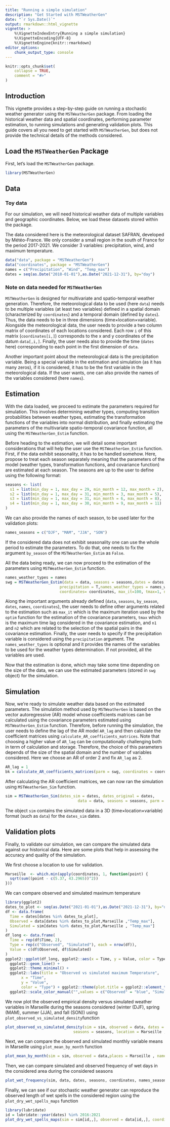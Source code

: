 ```yaml
---
title: "Running a simple simulation"
description: "Get Started with MSTWeatherGen"
date: "`r Sys.Date()`"
output: rmarkdown::html_vignette
vignette: >
    %\VignetteIndexEntry{Running a simple simulation}
    %\VignetteEncoding{UTF-8}
    %\VignetteEngine{knitr::rmarkdown}
editor_options:
    chunk_output_type: console
---
```


```r
knitr::opts_chunk$set(
    collapse = TRUE,
    comment = "#>"
)
```


## Introduction

This vignette provides a step-by-step guide on running a stochastic weather generator using the `MSTWeatherGen` package. From loading the historical weather data and spatial coordinates, performing parameter estimation, to running simulations and generating validation plots. This guide covers all you need to get started with `MSTWeatherGen`, but does not provide the technical details of the methods considered.

## Load the `MSTWeatherGen` Package

First, let's load the `MSTWeatherGen` package.

```r
library(MSTWeatherGen)
```

## Data

### Toy data

For our simulation, we will need historical weather data of multiple variables and geographic coordinates. Below, we load these datasets stored within the package.

The data considered here is the meteorological dataset SAFRAN, developed by Météo-France. We only consider a small region in the south of France for the period 2017-2021. We consider 3 variables: precipitation, wind, and maximum temperature.

```r
data("data", package = "MSTWeatherGen")
data("coordinates", package = "MSTWeatherGen")
names = c("Precipitation", "Wind", "Temp_max")
dates = seq(as.Date("2018-01-01"),as.Date("2021-12-31"), by="day")
```

### Note on data needed for `MSTWeatherGen`

`MSTWeatherGen` is designed for multivariate and spatio-temporal weather generation. Therefore, the meteorological data to be used (here `data`) needs to be multiple variables (at least two variables) defined in a spatial domain (characterized by `coordinates`) and a temporal domain (defined by `dates`). Thus, the data needs to be in three dimensions (time$\times$location$\times$variable). Alongside the meteorological data, the user needs to provide a two column matrix of coordinates of each locations considered. Each row `i` of this matrix (`coordinates[i,]`) corresponds to the x and y coordinates of the datum `data[,i,]`. Finally, the user needs also to provide the time (`dates` here) corresponding to each point in the first dimension of `data`.

Another important point about the meteorological data is the precipitation variable. Being a special variable in the estimation and simulation (as it has many zeros), if it is considered, it has to be the first variable in the meteorological data. If the user wants, one can also provide the names of the variables considered (here `names`).

## Estimation

With the data loaded, we proceed to estimate the parameters required for simulation. This involves determining weather types, computing transition probabilities between weather types, estimating the transformation functions of the variables into normal distribution, and finally estimating the parameters of the multivariate spatio-temporal covariance function, all using the `MSTWeatherGen_Estim` function.

Before heading to the estimation, we will detail some important considerations that will help the user use the `MSTWeatherGen_Estim` function. First, if the data exhibit seasonality, it has to be handled somehow. Here, propose to treat each season separately meaning that the parameters of the model (weather types, transformation functions, and covariance function) are estimated at each season. The seasons are up to the user to define using the following format:

```r
seasons <- list(
  s1 = list(min_day = 1, max_day = 29, min_month = 12, max_month = 2),
  s2 = list(min_day = 1, max_day = 31, min_month = 3, max_month = 5),
  s3 = list(min_day = 1, max_day = 31, min_month = 6, max_month = 8),
  s4 = list(min_day = 1, max_day = 30, min_month = 9, max_month = 11)
)
```

We can also provide the names of each season, to be used later for the validation plots:

```r
names_seasons = c("DJF", "MAM", "JJA", "SON")
```

If the considered data does not exhibit seasonality one can use the whole period to estimate the parameters. To do that, one needs to fix the argument `by_season` of the `MSTWeatherGen_Estim` as `False`.

All the data being ready, we can now proceed to the estimation of the parameters using `MSTWeatherGen_Estim` function.

```r
names_weather_types = names
swg = MSTWeatherGen_Estim(data = data, seasons = seasons,dates = dates, names = names, by_season = T, scale = T, 
                        precipitation = T,names_weather_types = names_weather_types,
                        coordinates= coordinates, max_it=100, tmax=1, n1=3, n2=3)
```

Along the important arguments already defined (`data`, `seasons`, `by_season`, `dates`, `names`, `coordinates`), the user needs to define other arguments related to the estimation such as `max_it` which is the maximum iteration used by the `optim` function for the estimation of the covariance parameters, `tmax` which is the maximum time lag considered in the covariance estimation, and `n1` and `n2` which are related to the selection of the spatial pairs in the covariance estimation. Finally, the user needs to specify if the precipitation variable is considered using the `precipitation` argument. The `names_weather_types` is optional and it provides the names of the variables to be used for the weather types determination. If not provided, all the variables are used.

Now that the estimation is done, which may take some time depending on the size of the data, we can use the estimated parameters (stored in `swg` object) for the simulation.

## Simulation

Now, we're ready to simulate weather data based on the estimated parameters. The simulation method used by `MSTWeatherGen` is based on the vector autoregressive (AR) model whose coefficients matrices can be calculated using the covariance parameters estimated using `MSTWeatherGen_Estim` function. Therefore, before running the simulation, the user needs to define the lag of the AR model `AR_lag` and then calculate the coefficient matrices using `calculate_AR_coefficients_matrices`. Note that choosing a higher value of `AR_lag` can be computationally challenging both in term of calculation and storage. Therefore, the choice of this parameters depends of the size of the spatial domain and the number of variables considered. Here we choose an AR of order 2 and fix `AR_lag` as 2.

```r
AR_lag = 1
bk = calculate_AR_coefficients_matrices(parm = swg, coordinates = coordinates, AR_lag = AR_lag)
```

After calculating the AR coefficient matrices, we can now ran the simulation using `MSTWeatherGen_Sim` function.

```r
sim = MSTWeatherGen_Sim(dates_sim = dates, dates_original = dates, 
                                data = data, seasons = seasons, parm = swg, AR_lag = AR_lag, bk = bk)
```

The object `sim` contains the simulated data in a 3D (time$\times$location$\times$variable) format (such as `data`) for the `dates_sim` dates.

## Validation plots

Finally, to validate our simulation, we can compare the simulated data against our historical data. Here are some plots that help in assessing the accuracy and quality of the simulation.

We first choose a location to use for validation.

```r
Marseille  <- which.min(apply(coordinates, 1, function(point) {
  sqrt(sum((point - c(5.37, 43.2965))^2))
}))
```

We can compare observed and simulated maximum temperature

```r
library(ggplot2)
dates_to_plot <- seq(as.Date("2021-01-01"),as.Date("2021-12-31"), by="day")
df <- data.frame(
  Time = dates[dates %in% dates_to_plot],
  Observed = data[dates %in% dates_to_plot,Marseille ,"Temp_max"], 
  Simulated = sim[dates %in% dates_to_plot,Marseille , "Temp_max"] 
)
df_long <- data.frame(
  Time = rep(df$Time, 2),
  Type = rep(c("Observed", "Simulated"), each = nrow(df)),
  Value = c(df$Observed, df$Simulated)
)
ggplot2::ggplot(df_long, ggplot2::aes(x = Time, y = Value, color = Type)) +
  ggplot2::geom_line() +
  ggplot2::theme_minimal() +
  ggplot2::labs(title = "Observed vs simulated maximum Temperature",
       x = "Time",
       y = "Value",
       color = "Type") + ggplot2::theme(plot.title = ggplot2::element_text(hjust = 0.5)) +
  ggplot2::scale_color_manual("",values = c("Observed" = "blue", "Simulated" = "red")) 
```



We now plot the observed empirical density versus simulated weather variables in Marseille  during the seasons considered (winter (DJF), spring (MAM), summer (JJA), and fall (SON)) using `plot_observed_vs_simulated_density`function

```r
plot_observed_vs_simulated_density(sim = sim, observed = data, dates = dates, 
                              seasons = seasons, location = Marseille , names = names, names_seasons =names_seasons)

```

Next, we can compare the observed and simulated monthly variable means in Marseille  using `plot_mean_by_month` function

```r
plot_mean_by_month(sim = sim, observed = data,places = Marseille , names_places = "Marseille ", names = names, dates = dates)
```

Then, we can compare simulated and observed frequency of wet days in the considered area during the considered seasons

```r
plot_wet_frequency(sim, data, dates, seasons, coordinates, names_seasons)
```

Finally, we can see if our stochastic weather generator can reproduce the observed length of wet spells in the considered region using the `plot_dry_wet_spells_maps` function

```r
library(lubridate)
id = lubridate::year(dates) %in% 2016:2021
plot_dry_wet_spells_maps(sim = sim[id,,], observed = data[id,,], coordinates = coordinates, dates = dates[id])
```
